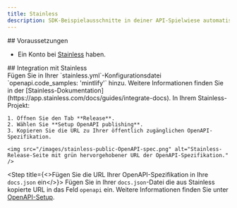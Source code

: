 ```yaml
---
title: Stainless
description: SDK-Beispielausschnitte in deiner API-Spielwiese automatisieren
---
```


<div id="prerequisites">
  ## Voraussetzungen
</div>

- Ein Konto bei [Stainless](https://app.stainless.com) haben.

<div id="integrate-with-stainless">
  ## Integration mit Stainless
</div>

<Steps>
  <Step title="OpenAPI-Dekoration in Stainless einrichten">
    Fügen Sie in Ihrer `stainless.yml`-Konfigurationsdatei `openapi.code_samples: 'mintlify'` hinzu. Weitere Informationen finden Sie in der [Stainless-Dokumentation](https://app.stainless.com/docs/guides/integrate-docs).
  </Step>

  <Step title="URL zu Ihrer OpenAPI-Spezifikation veröffentlichen">
    In Ihrem Stainless-Projekt:

    1. Öffnen Sie den Tab **Release**.
    2. Wählen Sie **Setup OpenAPI publishing**.
    3. Kopieren Sie die URL zu Ihrer öffentlich zugänglichen OpenAPI-Spezifikation.

    <img src="/images/stainless-public-OpenAPI-spec.png" alt="Stainless-Release-Seite mit grün hervorgehobener URL der OpenAPI-Spezifikation." />
  </Step>

  <Step title={<>Fügen Sie die URL Ihrer OpenAPI-Spezifikation in Ihre <code>docs.json</code> ein</>}>
    Fügen Sie in Ihrer `docs.json`-Datei die aus Stainless kopierte URL in das Feld `openapi` ein. Weitere Informationen finden Sie unter [OpenAPI-Setup](/de/api-playground/openapi-setup).
  </Step>
</Steps>
